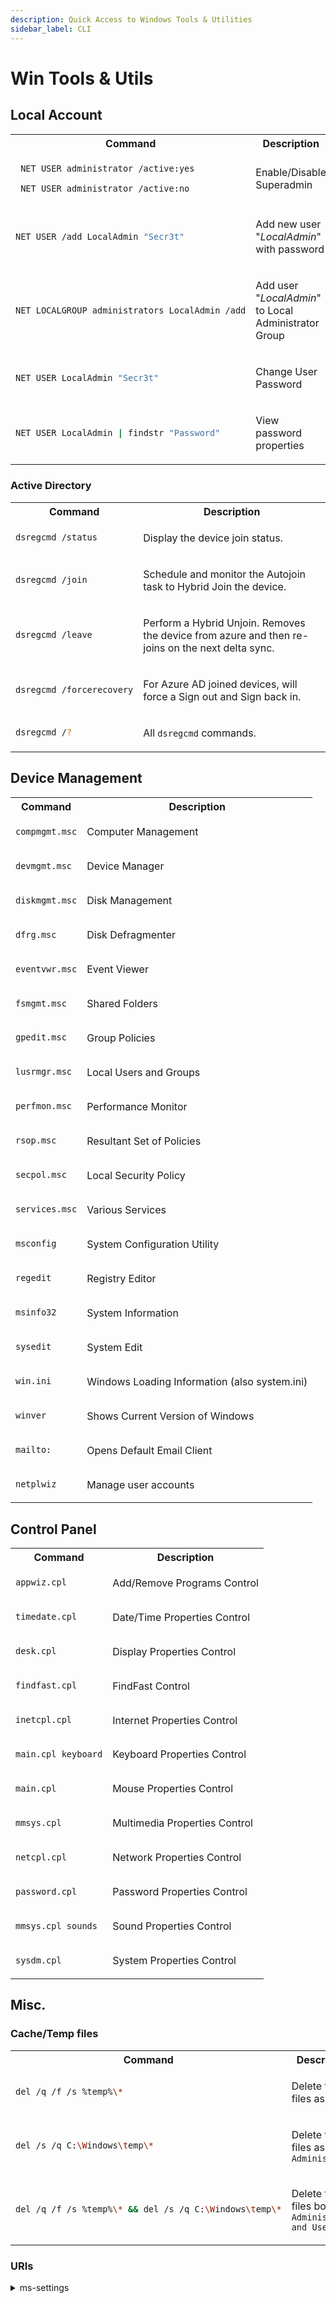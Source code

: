 ```yaml
---
description: Quick Access to Windows Tools & Utilities
sidebar_label: CLI
---
```




# Win Tools & Utils

<WinTerminal />

## Local Account

<table>

<tr>
  <th>Command</th>
  <th>Description</th>
</tr>

<tr>
<td>

```sh
 NET USER administrator /active:yes
```
```sh
 NET USER administrator /active:no
```
</td>
<td>

Enable/Disable Superadmin

</td>
</tr>

<tr>
<td>

```sh
NET USER /add LocalAdmin "Secr3t"
```

</td>
<td>

Add new user "_LocalAdmin_" with password

</td>
</tr>

<tr>
<td>

```sh
NET LOCALGROUP administrators LocalAdmin /add
```

</td>
<td>

Add user "_LocalAdmin_" to Local Administrator Group

</td>
</tr>
<tr>
<td>

```sh
NET USER LocalAdmin "Secr3t"
```

</td>
<td>

Change User Password

</td>
</tr>

<tr>
<td>

```sh
NET USER LocalAdmin | findstr "Password"
```

</td>
<td>

View password properties

</td>
</tr>

</table>

### Active Directory

<table>

<tr>
  <th>Command</th>
  <th>Description</th>
</tr>

<tr>
<td>

```sh
dsregcmd /status
```
</td>
<td>

Display the device join status.

</td>
</tr>

<tr>
<td>

```sh
dsregcmd /join
```

</td>
<td>

Schedule and monitor the Autojoin task to Hybrid Join the device.

</td>
</tr>

<tr>
<td>

```sh
dsregcmd /leave
```

</td>
<td>

Perform a Hybrid Unjoin.
Removes the device from azure and then re-joins on the next delta sync.

</td>
</tr>
<tr>
<td>

```sh
dsregcmd /forcerecovery
```

</td>
<td>

For Azure AD joined devices, will force a Sign out and Sign back in.

</td>
</tr>

<tr>
<td>

```sh
dsregcmd /?
```

</td>
<td>

All `dsregcmd` commands.

</td>
</tr>

</table>



## Device Management

<div class="contentTableContainer">

<table>

<tr>
  <th>Command</th>
  <th>Description</th>
</tr>

<tr>
<td>

```sh
compmgmt.msc
```

</td>
<td>
Computer Management
</td>
</tr>

<tr>
<td>

```sh
devmgmt.msc
```

</td>
<td>
Device Manager
</td>
</tr>

<tr>
<td>

```sh
diskmgmt.msc
```

</td>
<td>
Disk Management
</td>
</tr>

<tr>
<td>

```sh
dfrg.msc
```

</td>
<td>
Disk Defragmenter
</td>
</tr>

<tr>
<td>

```sh
eventvwr.msc
```

</td>
<td>
Event Viewer
</td>
</tr>

<tr>
<td>

```sh
fsmgmt.msc
```

</td>
<td>
Shared Folders
</td>
</tr>

<tr>
<td>

```sh
gpedit.msc
```

</td>
<td>
Group Policies
</td>
</tr>

<tr>
<td>

```sh
lusrmgr.msc
```

</td>
<td>
Local Users and Groups
</td>
</tr>

<tr>
<td>

```sh
perfmon.msc
```

</td>
<td>
Performance Monitor
</td>
</tr>

<tr>
<td>

```sh
rsop.msc
```

</td>
<td>
Resultant Set of Policies
</td>
</tr>

<tr>
<td>

```sh
secpol.msc
```

</td>
<td>
Local Security Policy
</td>
</tr>

<tr>
<td>

```sh
services.msc
```

</td>
<td>
Various Services
</td>
</tr>

<tr>
<td>

```sh
msconfig
```

</td>
<td>
System Configuration Utility
</td>
</tr>

<tr>
<td>

```sh
regedit
```

</td>
<td>
Registry Editor
</td>
</tr>

<tr>
<td>

```sh
msinfo32
```

</td>
<td>
System Information
</td>
</tr>

<tr>
<td>

```sh
sysedit
```

</td>
<td>
System Edit
</td>
</tr>

<tr>
<td>

```sh
win.ini
```

</td>
<td>
Windows Loading Information (also system.ini)
</td>
</tr>

<tr>
<td>

```sh
winver
```

</td>
<td>
Shows Current Version of Windows
</td>
</tr>

<tr>
<td>

```sh
mailto:
```

</td>
<td>
Opens Default Email Client
</td>
</tr>

<tr>
<td>

```sh
netplwiz
```

</td>
<td>
Manage user accounts
</td>
</tr>

</table>

</div>

## Control Panel



<div class="contentTableContainer">

<table>

<tr>
  <th>Command</th>
  <th>Description</th>
</tr>

<tr>
<td>

```sh
appwiz.cpl
```

</td>
<td>
Add/Remove Programs Control
</td>
</tr>

<tr>
<td>

```sh
timedate.cpl
```

</td>
<td>
Date/Time Properties Control
</td>
</tr>

<tr>
<td>

```sh
desk.cpl
```

</td>
<td>
Display Properties Control
</td>
</tr>

<tr>
<td>

```sh
findfast.cpl
```

</td>
<td>
FindFast Control
</td>
</tr>

<tr>
<td>

```sh
inetcpl.cpl
```

</td>
<td>
Internet Properties Control
</td>
</tr>

<tr>
<td>

```sh
main.cpl keyboard
```

</td>
<td>
Keyboard Properties Control
</td>
</tr>

<tr>
<td>

```sh
main.cpl
```

</td>
<td>
Mouse Properties Control
</td>
</tr>

<tr>
<td>

```sh
mmsys.cpl
```

</td>
<td>
Multimedia Properties Control
</td>
</tr>

<tr>
<td>

```sh
netcpl.cpl
```

</td>
<td>
Network Properties Control
</td>
</tr>

<tr>
<td>

```sh
password.cpl
```

</td>
<td>
Password Properties Control
</td>
</tr>

<tr>
<td>

```sh
mmsys.cpl sounds
```

</td>
<td>
Sound Properties Control
</td>
</tr>

<tr>
<td>

```sh
sysdm.cpl
```

</td>
<td>
System Properties Control
</td>
</tr>

</table>

</div>



## Misc.


### Cache/Temp files
<table>

<tr>
  <th>Command</th>
  <th>Description</th>
</tr>

<tr>
<td>

```sh
del /q /f /s %temp%\*
```

</td>
<td>

Delete temp files as `User`

</td>
</tr>

<tr>
<td>

```sh
del /s /q C:\Windows\temp\*
```

</td>
<td>

Delete temp files as `Administrator`

</td>
</tr>
<tr>
<td>

```sh
del /q /f /s %temp%\* && del /s /q C:\Windows\temp\*
```

</td>
<td>

Delete temp files both `Administrator and User`

</td>
</tr>


</table>




### URIs

<details>
<summary>ms-settings</summary>


<div>
  <ul>
    <li>
      <a class="code" href="ms-settings:about">ms-settings:about</a> - **About** page
    </li>
    <li>
      <a class="code" href="ms-settings:accounts">ms-settings:accounts</a> - **Accounts** settings
    </li>
    <li>
      <a class="code" href="ms-settings:windowsupdate">ms-settings:windowsupdate</a> - **Windows Update**
    </li>
    <li>
      <a class="code" href="ms-settings:network-status">ms-settings:network-status</a> - **Network Status**
    </li>
    <li>
      <a class="code" href="ms-settings:privacy">ms-settings:privacy</a> - **Privacy** settings
    </li>
    <li>
      <a class="code" href="ms-settings:display">ms-settings:display</a> - **Display** settings
    </li>
    <li>
      <a class="code" href="ms-settings:personalization">ms-settings:personalization</a> - **Personalization**
    </li>
    <li>
      <a class="code" href="ms-settings:bluetooth">ms-settings:bluetooth</a> - **Bluetooth** settings
    </li>
    <li>
      <a class="code" href="ms-settings:storage">ms-settings:storage</a> - **Storage** settings
    </li>
    <li>
      <a class="code" href="ms-settings:time-date">ms-settings:time-date</a> - **Time & Language**
    </li>
    <li>
      <a class="code" href="ms-settings:troubleshoot">ms-settings:troubleshoot</a> - **Troubleshoot**
    </li>
    <li>
      <a class="code" href="ms-settings:windowsdefender">ms-settings:windowsdefender</a> - **Windows Security**
    </li>
    <li>
      <a class="code" href="ms-settings:appnotifications">ms-settings:appnotifications</a> - **App Notifications**
    </li>
    <li>
      <a class="code" href="ms-settings:background">ms-settings:background</a> - **Background** settings
    </li>
  </ul>
</div>

:::tip[Note]

These **URI** (Uniform Resource Identifier) examples only work for **Windows** and can be use in several places, such as:

- **Run Dialog**: Press Windows + R, type `ms-settings:windowsupdate`, and hit Enter. This will open the Windows Update section in the Settings app.
- **Command Prompt**: You can also run this URI from the Command Prompt using the start command:

```sh
start ms-settings:windowsupdate
```

:::

</details>




<!-- 
### Foo

<table>

<tr>
  <th>Command</th>
  <th>Description</th>
</tr>

<tr>
<td>

</td>
<td>

</td>
</tr>

</table> -->

